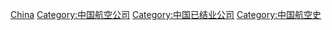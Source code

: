 {{Commonscat|Defunct airlines of China}}

[[Category:各國已結業航空公司|China]]
[[Category:中国航空公司|Category:中国航空公司]]
[[Category:中国已结业公司|Category:中国已结业公司]]
[[Category:中国航空史|Category:中国航空史]]